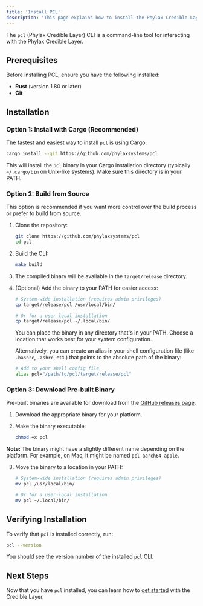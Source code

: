 ```yaml
---
title: 'Install PCL'
description: 'This page explains how to install the Phylax Credible Layer (PCL) CLI'
---
```


The `pcl` (Phylax Credible Layer) CLI is a command-line tool for interacting with the Phylax Credible Layer.

## Prerequisites

Before installing PCL, ensure you have the following installed:

- **Rust** (version 1.80 or later)
- **Git**

## Installation

### Option 1: Install with Cargo (Recommended)

The fastest and easiest way to install `pcl` is using Cargo:

```bash
cargo install --git https://github.com/phylaxsystems/pcl
```

This will install the `pcl` binary in your Cargo installation directory (typically `~/.cargo/bin` on Unix-like systems). Make sure this directory is in your PATH.

### Option 2: Build from Source

This option is recommended if you want more control over the build process or prefer to build from source.

1. Clone the repository:
   ```bash
   git clone https://github.com/phylaxsystems/pcl
   cd pcl
   ```

2. Build the CLI:
   ```bash
   make build
   ```

3. The compiled binary will be available in the `target/release` directory.

4. (Optional) Add the binary to your PATH for easier access:
   ```bash
   # System-wide installation (requires admin privileges)
   cp target/release/pcl /usr/local/bin/
   
   # Or for a user-local installation
   cp target/release/pcl ~/.local/bin/
   ```

   You can place the binary in any directory that's in your PATH. Choose a location that works best for your system configuration.

   Alternatively, you can create an alias in your shell configuration file (like `.bashrc`, `.zshrc`, etc.) that points to the absolute path of the binary:
   ```bash
   # Add to your shell config file
   alias pcl="/path/to/pcl/target/release/pcl"
   ```

### Option 3: Download Pre-built Binary

Pre-built binaries are available for download from the [GitHub releases page](https://github.com/phylaxsystems/pcl/releases).

1. Download the appropriate binary for your platform.

2. Make the binary executable:
   ```bash
   chmod +x pcl
   ```

**Note:** The binary might have a slightly different name depending on the platform.
For example, on Mac, it might be named `pcl-aarch64-apple`.

3. Move the binary to a location in your PATH:
   ```bash
   # System-wide installation (requires admin privileges)
   mv pcl /usr/local/bin/
   
   # Or for a user-local installation
   mv pcl ~/.local/bin/
   ```

## Verifying Installation

To verify that `pcl` is installed correctly, run:

```bash
pcl --version
```

You should see the version number of the installed `pcl` CLI.

## Next Steps

Now that you have `pcl` installed, you can learn how to [get started](/credible/pcl-quickstart) with the Credible Layer.